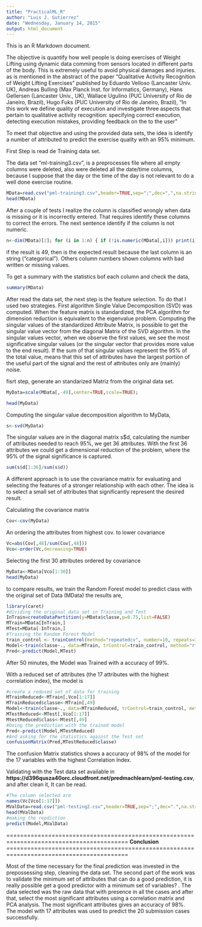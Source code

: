 ```yaml
---
title: "PracticalML_R"
author: "Luis J. Gutierrez"
date: "Wednesday, January 14, 2015"
output: html_document
---
```


This is an R Markdown document. 

The objective is quantify how well people is doing exercises of Weight
Lifting using dynamic data comming from sensors located in different parts
of the body.  This is extremely useful to avoid physical damages and
injuries. as is mentioned in the abstract of the paper "Qualitative
Activity Recognition of Weight Lifting Exercises" published by Eduardo
Velloso (Lancaster Univ. UK), Andreas Bulling (Max Planck Inst. for
Informatics, Germany), Hans Gellersen (Lancaster Univ., UK), Wallace
Ugulino (PUC University of Rio de Janeiro, Brazil), Hugo Fuks (PUC
University of Rio de Janeiro, Brazil), "In this work we define quality of
execution and investigate three aspects that pertain to qualitative
activity recognition: specifying correct execution, detecting execution
mistakes, providing feedback on the to the user" 

To meet that objective and using the provided data sets, the idea is
identify a number of attributed to predict the exercise quality with an 95%
minimum.

First Step is read de Training data set. 

The data set "ml-training3.csv", is a preprocesses file where all empty columns were deleted, also were deleted all the date/time columns, because I suppose that the day or the time of the day is not relevant to do a well done exercise routine.

```r
MData=read.csv("pml-training3.csv",header=TRUE,sep=";",dec=",",na.string="NA");
head(MData)
```

After a couple of tests I realize the column is classified wrongly when data is missing or it is incorrectly entered. That requires identify these columns to correct the errors.  The next sentence identify if the column is not numeric.

```r
n<-dim(MData)[2]; for (i in 1:n) { if (!is.numeric(MData[,i])) print(i);}
```
if the result is 49, then is the expected result because the last column is an string ("categorical"). Others column numbers shown columns with bad written or missing values. 

To get a summary with the statistics bof each column and check the data,

```r
summary(MData)
```

After read the data set, the next step is the feature selection. To do that I used two
strategies. First algorithm Single Value Decomposition (SVD) was computed. When the
feature matrix is standardized, the PCA algorithm for dimension reduction is equivalent
to the eigenvalue problem. Computing the singular values of the standardized Attribute
Matrix, is possible to get the singular value vector from the diagonal Matrix of the SVD
algorithm. In the singular values vector, when we observe the first values, we see the
most significative singular values (or the singular vector that provides more value to
the end result). If the sum of that singular values represent the 95% of the total value,
means that this set of attributes have the largest portion of the useful part of the
signal and the rest of attributes only are (mainly) noise.

fisrt step, generate an standarized Matriz from the original data set.

```r
MyData=scale(MData[,-49],center=TRUE,scale=TRUE);
```


```r
head(MyData)
```
Computing the singular value decomposition algorithm to MyData,
```r
s<-svd(MyData)
```

The singular values are in the diagonal matrix s$d, calculating the number of attributes needed to reach 95%, we get 36 attributes. With the first 36 attributes we could get a dimensional reduction of the problem, where the 95% of the signal significance is captured.

```r
sum(s$d[1:36]/sum(s$d))
```

A different approach is to use the covariance matrix for evaluating and selecting the features of a stronger relationship with each other. The idea is to select a small set of attributes that significantly represent the desired result.

Calculating the covariance matrix

```r
Cov<-cov(MyData)
```
An ordering the attributes from highest cov. to lower covariance

```r
Vc=abs(Cov[,48]/sum(Cov[,48]))
Vco<-order(Vc,decreasing=TRUE)
```
Selecting the first 30 attributes ordered by covariance 
```r
MyData<-MData[Vco[1:30]]
head(MyData)
```
to compare results, we train the Random Forest model to predict class with the original set of Data (MData) the results are,
```r
library(caret)
#dividing the original data set in Training and Test
InTrain=createDataPartition(y=MData$classe,p=0.75,list=FALSE)
MTrain=MData[InTrain,]
MTest=MData[-InTrain,]
#Training the Random Forest Model
train_control <- trainControl(method="repeatedcv", number=10, repeats=3)
Model<-train(classe~., data=MTrain, trControl=train_control, method="rf")
Pred<-predict(Model,MTest)
```
After 50 minutes, the Model was Trained with a accuracy of 99%. 

With a reduced set of attributes (the 17 attributes with the highest correlation index), the model is

```r
#create a redused set of data for training
MTrainReduced<-MTrain[,Vco[1:17]]
MTrainReduced$classe<-MTrain[,49]
Model<-train(classe~., data=MTrainReduced, trControl=train_control, method="rf")
MTestReduced<-MTest[,Vco[1:17]]
MtestReduced$class<-Mtest[,49]
#Doing the prediction with the trained model
Pred<-predict(Model,MTestReduced)
#And asking for the statistics against the Test set 
confusionMatrix(Pred,MTestReduced$classe)
```
The confusion Matrix statistics shows a accuracy of 98% of the model for the 17 variables with the highest Correlation Index.

Validating with the Test data set available in **https://d396qusza40orc.cloudfront.net/predmachlearn/pml-testing.csv**, and after clean it, It can be read.
```r
#The column selected are
names(Vc[Vco[1:17]])
MValData=read.csv("pml-testing2.csv",header=TRUE,sep=";",dec=".",na.string="NA")
head(MValData)
#making the repdiction
predict(Model,MValData)
```
=========================================================================================
**Conclusion**
=========================================================================================

Most of the time necessary for the final prediction was invested in the prepossessing
step, cleaning the data set. The second part of the work was to validate the minimum set
of attributes that can do a good prediction, it is really possible get a good predictor
with a minimum set of variables? . The data selected was the raw data that with presence
in all the cases and after that, select the most significant attributes using a 
correlation matrix and PCA analysis. The most significant attributes gives an accuracy of
98%. The model with 17 attributes was used to predict the 20 submission cases successfully.
